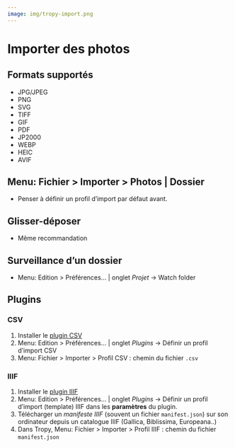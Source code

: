 ```yaml
---
image: img/tropy-import.png
---
```


# Importer des photos

## Formats supportés

- JPG/JPEG
- PNG
- SVG
- TIFF
- GIF
- PDF
- JP2000
- WEBP
- HEIC
- AVIF

## Menu: Fichier > Importer > Photos | Dossier

- Penser à définir un profil d'import par défaut avant.

## Glisser-déposer

- Même recommandation 

## Surveillance d'un dossier 

- Menu: Edition > Préférences... | onglet *Projet* -> Watch folder

## Plugins

### CSV

1. Installer le [plugin CSV](https://github.com/tropy/tropy-plugin-csv)
1. Menu: Edition > Préférences... | onglet *Plugins* -> Définir un profil d'import CSV
1. Menu: Fichier > Importer > Profil CSV : chemin du fichier `.csv`

### IIIF

1. Installer le [plugin IIIF](https://github.com/tropy/tropy-plugin-iiif)
1. Menu: Edition > Préférences... | onglet *Plugins* -> Définir un profil d'import (template) IIIF dans les **paramètres** du plugin.
1. Télécharger un *manifeste IIIF* (souvent un fichier `manifest.json`) sur son ordinateur depuis un catalogue IIIF (Gallica, Biblissima, Europeana..)
1. Dans Tropy, Menu: Fichier > Importer > Profil IIIF : chemin du fichier `manifest.json`